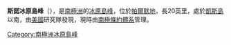 {{coord|73|35|S|77|15|W|display=title}}

'''斯諾冰原島峰'''（{{lang-en|Snow Nunataks}}），是[[南極洲|南極洲]]的[[冰原島峰|冰原島峰]]，位於[[帕爾默地|帕爾默地]]，長20英里，處於[[凱斯島|凱斯島]]以南，由[[美國|美國]]研究隊發現，現時由[[南極條約體系|南極條約體系]]管理。

{{Antarctica-geo-stub}}
[[Category:南極洲冰原島峰|Category:南極洲冰原島峰]]